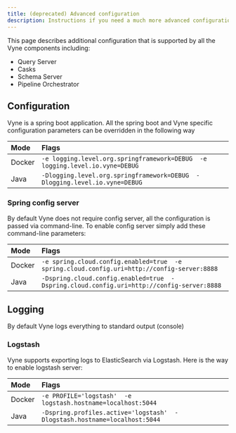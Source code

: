 ```yaml
---
title: (deprecated) Advanced configuration
description: Instructions if you need a much more advanced configuration
---
```



This page describes additional configuration that is supported by all the Vyne components including:

* <Link to="../../querying-with-vyne/README">Query Server</Link>
* <Link to="../../casks/README">Casks</Link>
* <Link to="../schema-server">Schema Server</Link>
* <Link to="../../pipelines/pipeline-orchestrator">Pipeline Orchestrator</Link>

## Configuration

Vyne is a spring boot application. All the spring boot and Vyne specific configuration parameters can be overridden in the following way

| Mode   | Flags                                                                        |
|:-------|:-----------------------------------------------------------------------------|
| Docker | `-e logging.level.org.springframework=DEBUG  -e logging.level.io.vyne=DEBUG` |
| Java   | `-Dlogging.level.org.springframework=DEBUG  -Dlogging.level.io.vyne=DEBUG`   |

### Spring config server

By default Vyne does not require config server, all the configuration is passed via command-line. To enable config server simply add these command-line parameters:

| Mode   | Flags                                                                                       |
|:-------|:--------------------------------------------------------------------------------------------|
| Docker | `-e spring.cloud.config.enabled=true  -e spring.cloud.config.uri=http://config-server:8888` |
| Java   | `-Dspring.cloud.config.enabled=true  -Dspring.cloud.config.uri=http://config-server:8888`   |

## Logging

By default Vyne logs everything to standard output \(console\)

### Logstash

Vyne supports exporting logs to ElasticSearch via Logstash. Here is the way to enable logstash server:

| Mode   | Flags                                                                     |
|:-------|:--------------------------------------------------------------------------|
| Docker | `-e PROFILE='logstash'  -e logstash.hostname=localhost:5044`              |
| Java   | `-Dspring.profiles.active='logstash'  -Dlogstash.hostname=localhost:5044` |

